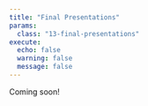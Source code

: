 ```yaml
---
title: "Final Presentations"
params:
  class: "13-final-presentations"
execute:
  echo: false
  warning: false
  message: false
---
```


Coming soon!